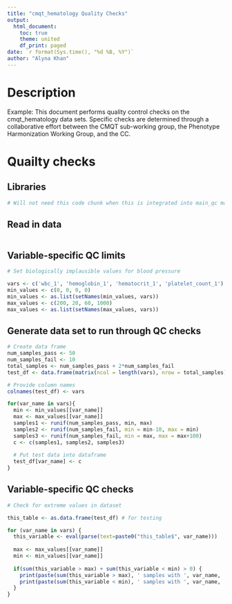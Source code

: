 ```yaml
---
title: "cmqt_hematology Quality Checks"
output:
  html_document:
    toc: true
    theme: united
    df_print: paged
date: `r format(Sys.time(), "%d %B, %Y")`
author: "Alyna Khan"
---
```


# Description
<Provide a description of table>

Example: This document performs quality control checks on the cmqt_hematology data sets. Specific checks are determined through a collaborative effort between the CMQT sub-working group, the Phenotype Harmonization Working Group, and the CC. 

# Quailty checks
## Libraries
```r
# Will not need this code chunk when this is integrated into main_qc markdown doc
```

## Read in data
```r

```

## Variable-specific QC limits
```r
# Set biologically implausible values for blood pressure

vars <- c('wbc_1', 'hemoglobin_1', 'hematocrit_1', 'platelet_count_1')
min_values <- c(0, 0, 0, 0) 
min_values <- as.list(setNames(min_values, vars))
max_values <- c(200, 20, 60, 1000)
max_values <- as.list(setNames(max_values, vars))
```

## Generate data set to run through QC checks 
```r
# Create data frame 
num_samples_pass <- 50 
num_samples_fail <- 10
total_samples <- num_samples_pass + 2*num_samples_fail
test_df <- data.frame(matrix(ncol = length(vars), nrow = total_samples))

# Provide column names
colnames(test_df) <- vars

for(var_name in vars){
  min <- min_values[[var_name]]
  max <- max_values[[var_name]]
  samples1 <- runif(num_samples_pass, min, max)
  samples2 <- runif(num_samples_fail, min = min-10, max = min)
  samples3 <- runif(num_samples_fail, min = max, max = max+100)
  c <- c(samples1, samples2, samples3)
  
  # Put test data into dataframe
  test_df[var_name] <- c
}
```

## Variable-specific QC checks
```r
# Check for extreme values in dataset

this_table <- as.data.frame(test_df) # for testing

for (var_name in vars) {
  this_variable <- eval(parse(text=paste0("this_table$", var_name)))
  
  max <- max_values[[var_name]]
  min <- min_values[[var_name]]
  
  if(sum(this_variable > max) + sum(this_variable < min) > 0) {
    print(paste(sum(this_variable > max), ' samples with ', var_name, '>', max))
    print(paste(sum(this_variable < min), ' samples with ', var_name, '<', min))
  }
}
```
